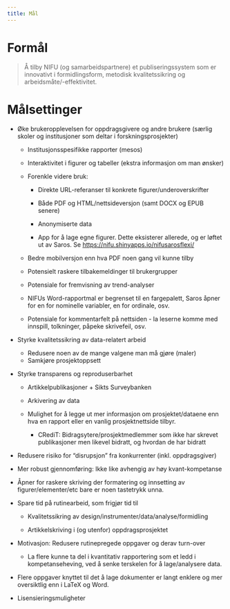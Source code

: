 ```yaml
---
title: Mål
---
```


# Formål

> Å tilby NIFU (og samarbeidspartnere) et publiseringssystem som er innovativt i formidlingsform, metodisk kvalitetssikring og arbeidsmåte/-effektivitet.

# Målsettinger

-   Øke brukeropplevelsen for oppdragsgivere og andre brukere (særlig skoler og institusjoner som deltar i forskningsprosjekter)

    -   Institusjonsspesifikke rapporter (mesos)

    -   Interaktivitet i figurer og tabeller (ekstra informasjon om man ønsker)

    -   Forenkle videre bruk:

        -   Direkte URL-referanser til konkrete figurer/underoverskrifter

        -   Både PDF og HTML/nettsideversjon (samt DOCX og EPUB senere)

        -   Anonymiserte data

        -   App for å lage egne figurer. Dette eksisterer allerede, og er løftet ut av Saros. Se <https://nifu.shinyapps.io/nifusarosflexi/>

    -   Bedre mobilversjon enn hva PDF noen gang vil kunne tilby

    -   Potensielt raskere tilbakemeldinger til brukergrupper

    -   Potensiale for fremvisning av trend-analyser

    -   NIFUs Word-rapportmal er begrenset til en fargepalett, Saros åpner for en for nominelle variabler, en for ordinale, osv.

    -   Potensiale for kommentarfelt på nettsiden - la leserne komme med innspill, tolkninger, påpeke skrivefeil, osv.

-   Styrke kvalitetssikring av data-relatert arbeid

    -   Redusere noen av de mange valgene man må gjøre (maler)
    -   Samkjøre prosjektoppsett

-   Styrke transparens og reproduserbarhet

    -   Artikkelpublikasjoner + Sikts Surveybanken

    -   Arkivering av data

    -   Mulighet for å legge ut mer informasjon om prosjektet/dataene enn hva en rapport eller en vanlig prosjektnettside tilbyr.

        -   CRediT: Bidragsytere/prosjektmedlemmer som ikke har skrevet publikasjoner men likevel bidratt, og hvordan de har bidratt

-   Redusere risiko for "disrupsjon" fra konkurrenter (inkl. oppdragsgiver)

-   Mer robust gjennomføring: Ikke like avhengig av høy kvant-kompetanse

-   Åpner for raskere skriving der formatering og innsetting av figurer/elementer/etc bare er noen tastetrykk unna.

-   Spare tid på rutinearbeid, som frigjør tid til

    -   Kvalitetssikring av design/instrumenter/data/analyse/formidling

    -   Artikkelskriving i (og utenfor) oppdragsprosjektet

-   Motivasjon: Redusere rutinepregede oppgaver og derav turn-over

    -   La flere kunne ta del i kvantitativ rapportering som et ledd i kompetanseheving, ved å senke terskelen for å lage/analysere data.

-   Flere oppgaver knyttet til det å lage dokumenter er langt enklere og mer oversiktlig enn i LaTeX og Word.

-   Lisensieringsmuligheter
